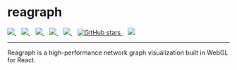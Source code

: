 
<Meta title="Docs/Intro" />

<div style={{ margin: '0 auto', maxWidth: '600px', color: 'white', textAlign: 'center' }}>
  <h1>reagraph</h1>
  <a href="https://github.com/reaviz/reagraph/workflows/build/">
    <img src="https://github.com/reaviz/reagraph/workflows/build/badge.svg?branch=master" />
  </a>
  &nbsp;&nbsp;
  <a href="https://npm.im/reagraph">
    <img src="https://img.shields.io/npm/v/reagraph.svg" />
  </a>&nbsp;&nbsp;
  <a href="https://npm.im/reagraph">
    <img src="https://badgen.net/npm/dw/reagraph" />
  </a>&nbsp;&nbsp;
  <a href="https://github.com/reaviz/reagraph/blob/master/LICENSE">
    <img src="https://badgen.now.sh/badge/license/apache2" />
  </a>&nbsp;&nbsp;
  <a href="https://bundlephobia.com/result?p=reagraph">
    <img src="https://badgen.net/bundlephobia/minzip/reagraph" />
  </a>&nbsp;&nbsp;
  <a href="https://github.com/reaviz/reagraph">
    <img alt="GitHub stars" src="https://img.shields.io/github/stars/reaviz/reagraph?style=social" />
  </a>&nbsp;&nbsp;
  <a href="https://discord.gg/tt8wGExq35">
    <img src="https://img.shields.io/discord/773948315037073409?label=discord" />
  </a>

  ---

Reagraph is a high-performance network graph visualization built in WebGL for React.
</div>
